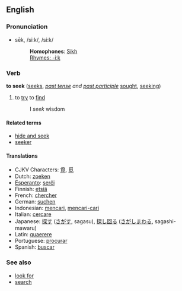 ==English==
=== Pronunciation ===
*sēk, /siːk/, /si:k/
*:'''Homophones''': [[Sikh]]
*:[[Rhymes:English:-iːk|Rhymes: -iːk]]

=== Verb ===
'''to seek''' ([[seeks]], ''[[past tense]] and [[past participle]]'' [[sought]], [[seeking]])

# to [[try]] to [[find]]
#:I ''seek'' wisdom

====Related terms====
*[[hide and seek]]
*[[seeker]]

==== Translations ====
*CJKV Characters: [[覓]], [[觅]]
*Dutch: [[zoeken]]
*[[Esperanto]]: [[serĉi]]
*Finnish: [[etsiä]]
*French: [[chercher]]
*German: [[suchen]]
*Indonesian: [[cari|mencari]], [[cari|mencari-cari]]
*Italian: [[cercare]]
*Japanese: [[探す]] ([[さがす]], sagasu), [[探し回る]] ([[さがしまわる]], sagashi-mawaru)
*Latin: [[quaerere]]
*Portuguese: [[procurar]]
*Spanish: [[buscar]]

===See also===
*[[look for]]
*[[search]]